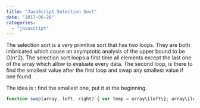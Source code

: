```yaml
---
title: "JavaScript Selection Sort"
date: "2017-06-28"
categories: 
  - "javascript"
---
```


The selection sort is a very primitive sort that has two loops. They are both imbricated which cause an asymptotic analysis of the upper bound to be O(n^2). The selection sort loops a first time all elements except the last one of the array which allow to evaluate every data. The second loop, is there to find the smallest value after the first loop and swap any smallest value if one found.

The idea is : find the smallest one, put it at the beginning.

```typescript
function swap(array, left, right) { var temp = array\[left\]; array\[left\] = array\[right\]; array\[right\] = temp; } function selectionSort(arrayToSort){ var length = arrayToSort.length; var minIndex = -1; for (var i = 0; i < length-1; i++) { minIndex = i; for (var j = i+1; j < length; j++){ if (arrayToSort\[j\] < arrayToSort\[minIndex\]){ minIndex = j; } } if(minIndex !== i){ swap(arrayToSort, minIndex, i); } } } 
``` 

